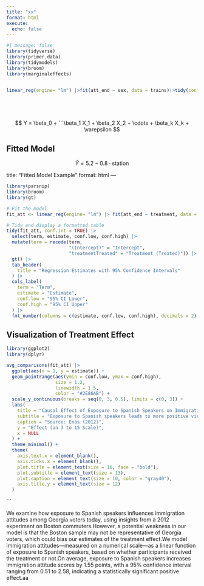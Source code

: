 ```yaml
---
title: "xx"
format: html
execute: 
  echo: false
---
```


```r
#| message: false
library(tidyverse)
library(primer.data)
library(tidymodels)
library(broom)
library(marginaleffects)


linear_reg(engine= "lm") |>fit(att_end ~ sex, data = trains)|>tidy(conf.int = TRUE)






```
$$
Y = \beta_0 + 
```\beta_1 X_1 + \beta_2 X_2 + \cdots + \beta_k X_k + \varepsilon
$$

## Fitted Model

$$
\hat{Y} = 5.2 - 0.8 \cdot \text{station}
$$


title: "Fitted Model Example"
format: html
---



```r
library(parsnip)
library(broom)
library(gt)

# Fit the model
fit_att <- linear_reg(engine= "lm") |> fit(att_end ~ treatment, data = trains)

# Tidy and display a formatted table
tidy(fit_att, conf.int = TRUE) |>
  select(term, estimate, conf.low, conf.high) |>
  mutate(term = recode(term,
                       "(Intercept)" = "Intercept",
                       "treatmentTreated" = "Treatment (Treated)")) |>
  gt() |>
  tab_header(
    title = "Regression Estimates with 95% Confidence Intervals"
  ) |>
  cols_label(
    term = "Term",
    estimate = "Estimate",
    conf.low = "95% CI Lower",
    conf.high = "95% CI Upper"
  ) |>
  fmt_number(columns = c(estimate, conf.low, conf.high), decimals = 2)

```



## Visualization of Treatment Effect

```r
library(ggplot2)
library(dplyr)

avg_comparisons(fit_att) |>
  ggplot(aes(x = 1, y = estimate)) +
  geom_pointrange(aes(ymin = conf.low, ymax = conf.high),
                  size = 1.2,
                  linewidth = 1.5,
                  color = "#2E86AB") +
  scale_y_continuous(breaks = seq(0, 3, 0.5), limits = c(0, 3)) +
  labs(
    title = "Causal Effect of Exposure to Spanish Speakers on Immigration Attitudes",
    subtitle = "Exposure to Spanish speakers leads to more positive views on immigration",
    caption = "Source: Enos (2012)",
    y = "Effect (on 3 to 15 Scale)",
    x = NULL
  ) +
  theme_minimal() +
  theme(
    axis.text.x = element_blank(),
    axis.ticks.x = element_blank(),
    plot.title = element_text(size = 16, face = "bold"),
    plot.subtitle = element_text(size = 13),
    plot.caption = element_text(size = 10, color = "gray40"),
    axis.title.y = element_text(size = 12)
  )

```
```


We examine how exposure to Spanish speakers influences immigration attitudes among Georgia voters today, using insights from a 2012 experiment on Boston commuters.However, a potential weakness in our model is that the Boston sample may not be representative of Georgia voters, which could bias our estimates of the treatment effect.We model immigration attitudes—measured on a numerical scale—as a linear function of exposure to Spanish speakers, based on whether participants received the treatment or not.On average, exposure to Spanish speakers increases immigration attitude scores by 1.55 points, with a 95% confidence interval ranging from 0.51 to 2.58, indicating a statistically significant positive effect.aa
